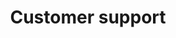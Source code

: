 ---
title: "Customer support"
url: "https://relevance.notion.site/Suni-the-Intercom-Support-Agent-153ef131d5a98082810dfd0a8e8f1a60"
---